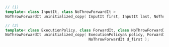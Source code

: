 ```cpp
// (1)
template< class InputIt, class NoThrowForwardIt >
NoThrowForwardIt uninitialized_copy( InputIt first, InputIt last, NoThrowForwardIt d_first );

// (2)
template< class ExecutionPolicy, class ForwardIt, class NoThrowForwardIt >
NoThrowForwardIt uninitialized_copy( ExecutionPolicy&& policy, ForwardIt first, ForwardIt last,
                                     NoThrowForwardIt d_first );
```
